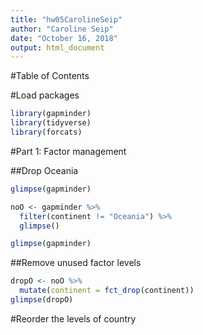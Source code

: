 ```yaml
---
title: "hw05CarolineSeip"
author: "Caroline Seip"
date: "October 16, 2018"
output: html_document
---
```

#Table of Contents

#Load packages
```r
library(gapminder)
library(tidyverse)
library(forcats)
```
#Part 1: Factor management

##Drop Oceania

```r
glimpse(gapminder)
```


```r
noO <- gapminder %>%
  filter(continent != "Oceania") %>% 
  glimpse()
```

```r
glimpse(gapminder)
```

##Remove unused factor levels

```r
dropO <- noO %>% 
  mutate(continent = fct_drop(continent))
glimpse(dropO)
```

#Reorder the levels of country


